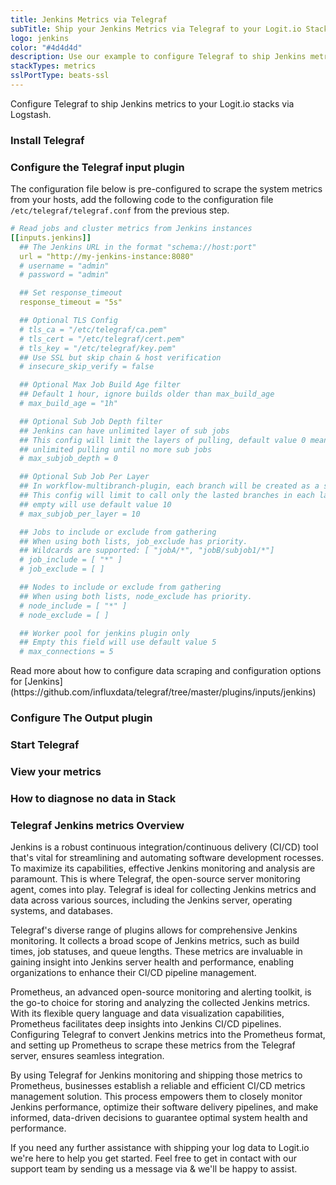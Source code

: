 ```yaml
---
title: Jenkins Metrics via Telegraf
subTitle: Ship your Jenkins Metrics via Telegraf to your Logit.io Stack
logo: jenkins
color: "#4d4d4d"
description: Use our example to configure Telegraf to ship Jenkins metrics to your Logit.io stacks. Configure Telegraf to send Jenkins metrics to Logstash or Elastic.
stackTypes: metrics
sslPortType: beats-ssl
---
```


Configure Telegraf to ship Jenkins metrics to your Logit.io stacks via Logstash.

<Steps>

  ### Install Telegraf

  <InstallTelegraf />

  ### Configure the Telegraf input plugin

  The configuration file below is pre-configured to scrape the system metrics from your hosts, add the following code to the configuration file `/etc/telegraf/telegraf.conf` from the previous step.

  ```yaml copy
  # Read jobs and cluster metrics from Jenkins instances
  [[inputs.jenkins]]
    ## The Jenkins URL in the format "schema://host:port"
    url = "http://my-jenkins-instance:8080"
    # username = "admin"
    # password = "admin"

    ## Set response_timeout
    response_timeout = "5s"

    ## Optional TLS Config
    # tls_ca = "/etc/telegraf/ca.pem"
    # tls_cert = "/etc/telegraf/cert.pem"
    # tls_key = "/etc/telegraf/key.pem"
    ## Use SSL but skip chain & host verification
    # insecure_skip_verify = false

    ## Optional Max Job Build Age filter
    ## Default 1 hour, ignore builds older than max_build_age
    # max_build_age = "1h"

    ## Optional Sub Job Depth filter
    ## Jenkins can have unlimited layer of sub jobs
    ## This config will limit the layers of pulling, default value 0 means
    ## unlimited pulling until no more sub jobs
    # max_subjob_depth = 0

    ## Optional Sub Job Per Layer
    ## In workflow-multibranch-plugin, each branch will be created as a sub job.
    ## This config will limit to call only the lasted branches in each layer,
    ## empty will use default value 10
    # max_subjob_per_layer = 10

    ## Jobs to include or exclude from gathering
    ## When using both lists, job_exclude has priority.
    ## Wildcards are supported: [ "jobA/*", "jobB/subjob1/*"]
    # job_include = [ "*" ]
    # job_exclude = [ ]

    ## Nodes to include or exclude from gathering
    ## When using both lists, node_exclude has priority.
    # node_include = [ "*" ]
    # node_exclude = [ ]

    ## Worker pool for jenkins plugin only
    ## Empty this field will use default value 5
    # max_connections = 5
  ```

  <Callout type="info">
    Read more about how to configure data scraping and configuration options for [Jenkins](https://github.com/influxdata/telegraf/tree/master/plugins/inputs/jenkins)
  </Callout>

  ### Configure The Output plugin

  <TelegrafOutputPlugin />

  ### Start Telegraf

  <StartTelegraf />

  ### View your metrics
  <LaunchStack source="Jenkins_Metrics_via_Telegraf" utmMedium="metrics" utmCampaign="telegraf-Jenkins-metrics" />

  ### How to diagnose no data in Stack

  <DiagnoseNoData />

</Steps>

### Telegraf Jenkins metrics Overview

Jenkins is a robust continuous integration/continuous delivery (CI/CD) tool that's vital for streamlining and automating software development 
rocesses. To maximize its capabilities, effective Jenkins monitoring and analysis are paramount. This is where Telegraf, the open-source server 
monitoring agent, comes into play. Telegraf is ideal for collecting Jenkins metrics and data across various sources, including the Jenkins 
server, operating systems, and databases.

Telegraf's diverse range of plugins allows for comprehensive Jenkins monitoring. It collects a broad scope of Jenkins metrics, such as build 
times, job statuses, and queue lengths. These metrics are invaluable in gaining insight into Jenkins server health and performance, enabling 
organizations to enhance their CI/CD pipeline management.

Prometheus, an advanced open-source monitoring and alerting toolkit, is the go-to choice for storing and analyzing the collected Jenkins metrics. 
With its flexible query language and data visualization capabilities, Prometheus facilitates deep insights into Jenkins CI/CD pipelines. 
Configuring Telegraf to convert Jenkins metrics into the Prometheus format, and setting up Prometheus to scrape these metrics from the Telegraf 
server, ensures seamless integration.

By using Telegraf for Jenkins monitoring and shipping those metrics to Prometheus, businesses establish a reliable and efficient CI/CD metrics 
management solution. This process empowers them to closely monitor Jenkins performance, optimize their software delivery pipelines, and make 
informed, data-driven decisions to guarantee optimal system health and performance.

If you need any further assistance with shipping your log data to Logit.io we're here to help you get started. Feel free to get in contact with 
our support team by sending us a message via <IntercomButton text="live chat" /> & we'll be happy to assist.